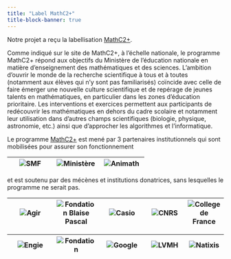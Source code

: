 ```yaml
---
title: "Label MathC2+"
title-block-banner: true
---
```


<style>

#title-block-header {
  margin-block-end: 10rem;
  position: relative;
  margin-top: -1px;
  height: 75px;
  text-align: right;
  padding-bottom: 1erm;
}

.quarto-title-banner {
  margin-block-end: 10rem;
  position: relative;
  margin-top: -30px;
  height: 85%;
  background-image: url('_images/sb_paimpont_crop.jpeg');
  background-repeat: no-repeat;

}


.p{
margin-top: 10px; /* An absolute length */
}

</style>





Notre projet a reçu la labellisation [MathC2+](https://www.mathc2plus.fr/).  

Comme indiqué sur le site de MathC2+, à l’échelle nationale, le programme MathC2+ répond aux objectifs du Ministère de l’éducation nationale en matière d’enseignement des mathématiques et des sciences. L’ambition d’ouvrir le monde de la recherche scientifique à tous et à toutes (notamment aux élèves qui n’y sont pas familiarisés) coïncide avec celle de faire émerger une nouvelle culture scientifique et de repérage de jeunes talents en mathématiques, en particulier dans les zones d’éducation prioritaire. Les interventions et exercices permettent aux participants de redécouvrir les mathématiques en dehors du cadre scolaire et notamment leur utilisation dans d’autres champs scientifiques (biologie, physique, astronomie, etc.) ainsi que d’approcher les algorithmes et l’informatique.


Le programme [MathC2+](https://www.mathc2plus.fr/) est mené par 3 partenaires institutionnels qui sont mobilisées pour assurer son fonctionnement

|![SMF](_images/_mathsC2plus/SMF_logo.png)|![Ministère](_images/_mathsC2plus/ministere_logo.png)|![Animath](_images/animath_logo.png)|
|:-----:|:-----:|:-----:|

et est soutenu par des mécènes et institutions donatrices, sans lesquelles le programme ne serait pas.

|![Agir](_images/_mathsC2plus/agir_logo.png)|![Fondation Blaise Pascal](_images/_mathsC2plus/BlaisePascal_logo.png)|![Casio](_images/_mathsC2plus/Casio_logo.png)|![CNRS](_images/_mathsC2plus/CNRS_logo.png)|![College de France](_images/_mathsC2plus/CollegeDeFrance_logo.png)|
|:-----:|:-----:|:-----:|:----:|:----:|

|![Engie](_images/_mathsC2plus/engie_logo.png)|![Fondation](_images/_mathsC2plus/FondationCollegeDeFrance_logo.png)|![Google](_images/_mathsC2plus/google_logo.png)|![LVMH](_images/_mathsC2plus/LVMH_logo.png)|![Natixis](_images/_mathsC2plus/natixis_logo.png)| | |
|:-----:|:-----:|:-----:|:----:|:----:|




